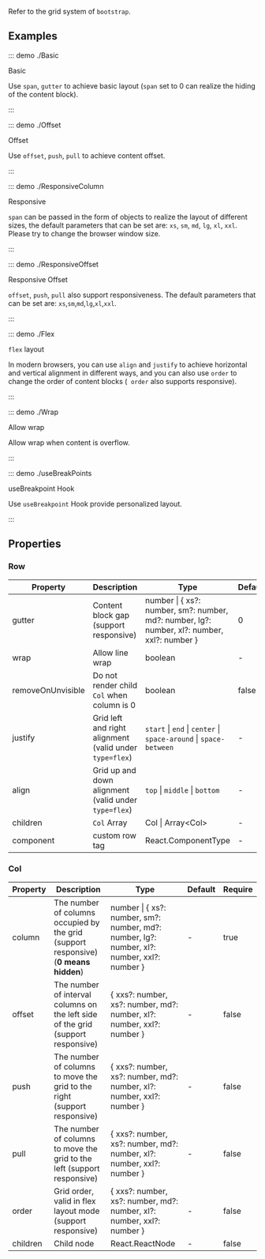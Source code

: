 Refer to the grid system of `bootstrap`.

## Examples

::: demo ./Basic

Basic

Use `span`, `gutter` to achieve basic layout (`span` set to 0 can realize the hiding of the content block).

:::

::: demo ./Offset

Offset

Use `offset`, `push`, `pull` to achieve content offset.

:::

::: demo ./ResponsiveColumn

Responsive

`span` can be passed in the form of objects to realize the layout of different sizes, the default parameters that can be set are: `xs`, `sm`, `md`, `lg`, `xl`, `xxl`. Please try to change the browser window size.

:::

::: demo ./ResponsiveOffset

Responsive Offset

`offset`, `push`, `pull` also support responsiveness. The default parameters that can be set are: `xs`,`sm`,`md`,`lg`,`xl`,`xxl`.

:::

::: demo ./Flex

`flex` layout

In modern browsers, you can use `align` and `justify` to achieve horizontal and vertical alignment in different ways, and you can also use `order` to change the order of content blocks (` order` also supports responsive).

:::

::: demo ./Wrap

Allow wrap

Allow wrap when content is overflow.

:::

::: demo ./useBreakPoints

useBreakpoint Hook

Use `useBreakpoint` Hook provide personalized layout.

:::

## Properties

### Row

| Property | Description | Type | Default | Require |
| --- | --- | --- | --- | --- |
| gutter | Content block gap (support responsive) | number \| \{ xs?: number, sm?: number, md?: number, lg?: number, xl?: number, xxl?: number \} | 0 | false |
| wrap | Allow line wrap | boolean | - | false |
| removeOnUnvisible | Do not render child `Col` when column is 0 | boolean | false | false |
| justify | Grid left and right alignment (valid under `type=flex`) | `start` \| `end` \| `center` \| `space-around` \| `space-between` | - | false |
| align | Grid up and down alignment (valid under `type=flex`) | `top` \| `middle` \| `bottom` | - | false |
| children | `Col` Array | Col \| Array\<Col\> | - | true |
| component | custom row tag | React.ComponentType | - | `div` |

### Col

| Property | Description | Type | Default | Require |
| --- | --- | --- | --- | --- |
| column | The number of columns occupied by the grid (support responsive) (**0 means hidden**) | number \| \{ xs?: number, sm?: number, md?: number, lg?: number, xl?: number, xxl?: number \} | - | true |
| offset | The number of interval columns on the left side of the grid (support responsive) | \{ xxs?: number, xs?: number, md?: number, xl?: number, xxl?: number \} | - | false |
| push | The number of columns to move the grid to the right (support responsive) | \{ xxs?: number, xs?: number, md?: number, xl?: number, xxl?: number \} | - | false |
| pull | The number of columns to move the grid to the left (support responsive) | \{ xxs?: number, xs?: number, md?: number, xl?: number, xxl?: number \} | - | false |
| order | Grid order, valid in flex layout mode (support responsive) | \{ xxs?: number, xs?: number, md?: number, xl?: number, xxl?: number \} | - | false |
| children | Child node | React.ReactNode | - | false |
